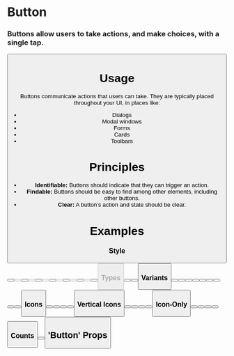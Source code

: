 
<Meta
  title="Atoms/Button"
  component={Button}
/>

# Button

### Buttons allow users to take actions, and make choices, with a single tap.

<Preview withToolbar>
  <Story name="Standard">
    <Button label="Standard Button" />
  </Story>
</Preview>

# Usage

Buttons communicate actions that users can take. They are typically placed throughout your UI, in places like:

- Dialogs
- Modal windows
- Forms
- Cards
- Toolbars

# Principles

- **Identifiable:**
  Buttons should indicate that they can trigger an action.
- **Findable:**
  Buttons should be easy to find among other elements, including other buttons.
- **Clear:**
  A button’s action and state should be clear.

# Examples

### Style

<Preview>
  <Story name="Style">
    <ButtonGroup columns="2">
      <Button label="Standard" />
      <Button label="Disabled" disabled />
      <Button label="Solid" solid />
      <Button label="Disabled" solid disabled />
      <Button label="Round" round />
      <Button label="Disabled" round disabled />
      <Button label="Solid Round" solid round />
      <Button label="Disabled" solid round disabled />
      <Button label="Underlined" underlined />
      <Button label="Disabled" underlined disabled />
      <Button label="Plain" plain />
      <Button label="Disabled" plain disabled />
      <Button label="Bookmark" icon="bookmark" plain />
      <Button label="Disabled" icon="bookmark" plain disabled />
    </ButtonGroup>
  </Story>
</Preview>

### Types

<Preview>
  <Story name="Types">
    <ButtonGroup columns="3">
      <Button label="Button" type="button" />
      <Button label="Reset" type="reset" />
      <Button label="Submit" type="submit" />
    </ButtonGroup>
  </Story>
</Preview>

### Variants

<Preview>
  <Story name="Variants">
    <ButtonGroup>
      <Button label="Standard" />
      <Button label="Info" variant="info" />
      <Button label="Success" variant="success" />
      <Button label="Warning" variant="warning" />
      <Button label="Alert" variant="alert" />
      <Button label="Standard" solid />
      <Button label="Solid Info" variant="info" solid />
      <Button label="Solid Success" variant="success" solid />
      <Button label="Solid Warning" variant="warning" solid />
      <Button label="Solid Alert" variant="alert" solid />
    </ButtonGroup>
  </Story>
</Preview>

### Icons

<Preview>
  <Story name="Icons">
    <ButtonGroup  columns="5">
      <Button label="Profile" icon="user" />
      <Button label="Expand" icon="down" />
      <Button label="Bookmark" icon="bookmark" />
      <Button label="Add" icon="plus" />
      <Button label="Print" icon="print" />
    </ButtonGroup>
  </Story>
</Preview>

### Vertical Icons

<Preview>
  <Story name="Vertical Icons">
    <ButtonGroup columns="5">
      <Button label="Profile" icon="user" vertical />
      <Button label="Expand" icon="down" vertical />
      <Button label="Bookmark" icon="bookmark" vertical />
      <Button label="Add" icon="plus" vertical />
      <Button label="Print" icon="print" vertical/>
    </ButtonGroup>
  </Story>
</Preview>

### Icon-Only

<Preview>
  <Story name="Icon-Only">
    <ButtonGroup columns="5">
      <Button icon="user" />
      <Button icon="down" />
      <Button icon="bookmark" />
      <Button icon="plus" />
      <Button icon="print" />
    </ButtonGroup>
  </Story>
</Preview>

### Counts

<Preview>
  <Story name="Counts">
    <ButtonGroup>
      <Button label="Count Button"  count="2" />
      <Button label="Count Button" count="2" icon="user"/>
    </ButtonGroup>
  </Story>
</Preview>

## 'Button' Props

<Props of={Button} />

<!-- Link a story to a component `ID` here without a code preview -->
<!-- <Story id="atoms-checkbox--checkbox-states" /> -->
